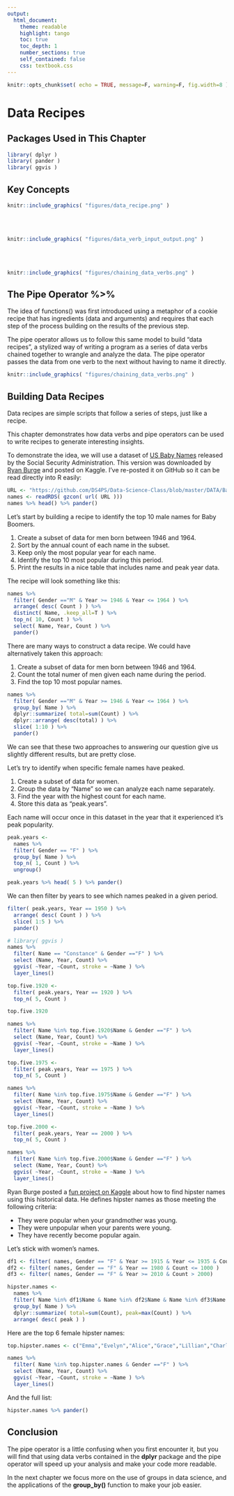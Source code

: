 ```yaml
---
output:
  html_document:
    theme: readable
    highlight: tango
    toc: true
    toc_depth: 1
    number_sections: true
    self_contained: false
    css: textbook.css
---
```


```r
knitr::opts_chunk$set( echo = TRUE, message=F, warning=F, fig.width=8 )
```



# Data Recipes


<style>
th {
    text-align: left;
}
td {
    text-align: left;
}
</style>


## Packages Used in This Chapter

```r
library( dplyr )
library( pander )
library( ggvis )
```



## Key Concepts

```r
knitr::include_graphics( "figures/data_recipe.png" )
```

<br><br>

```r
knitr::include_graphics( "figures/data_verb_input_output.png" )
```

<br><br>

```r
knitr::include_graphics( "figures/chaining_data_verbs.png" )
```




## The Pipe Operator **%>%**

The idea of functions() was first introduced using a metaphor of a cookie recipe that has ingredients (data and arguments) and requires that each step of the process building on the results of the previous step.

The pipe operator allows us to follow this same model to build "data recipes", a stylized way of writing a program as a series of data verbs chained together to wrangle and analyze the data. The pipe operator passes the data from one verb to the next without having to name it directly.

```r
knitr::include_graphics( "figures/chaining_data_verbs.png" )
```


## Building Data Recipes

Data recipes are simple scripts that follow a series of steps, just like a recipe.

This chapter demonstrates how data verbs and pipe operators can be used to write recipes to generate interesting insights. 

To demonstrate the idea, we will use a dataset of [US Baby Names](https://www.kaggle.com/ryanburge/hipster-names/data) released by the Social Security Administration. This version was downloaded by [Ryan Burge](https://www.kaggle.com/ryanburge) and posted on Kaggle. I've re-posted it on GitHub so it can be read directly into R easily:


```r
URL <- "https://github.com/DS4PS/Data-Science-Class/blob/master/DATA/BabyNames.rds?raw=true"
names <- readRDS( gzcon( url( URL )))
names %>% head() %>% pander()
```


Let's start by building a recipe to identify the top 10 male names for Baby Boomers.

1. Create a subset of data for men born between 1946 and 1964. 
2. Sort by the annual count of each name in the subset. 
3. Keep only the most popular year for each name. 
4. Identify the top 10 most popular during this period. 
5. Print the results in a nice table that includes name and peak year data. 

The recipe will look something like this:

```r
names %>% 
  filter( Gender =="M" & Year >= 1946 & Year <= 1964 ) %>%
  arrange( desc( Count ) ) %>%
  distinct( Name, .keep_all=T ) %>%
  top_n( 10, Count ) %>%
  select( Name, Year, Count ) %>%
  pander()
```


There are many ways to construct a data recipe. We could have alternatively taken this approach:

1. Create a subset of data for men born between 1946 and 1964. 
2. Count the total numer of men given each name during the period.
3. Find the top 10 most popular names.

```r
names %>% 
  filter( Gender =="M" & Year >= 1946 & Year <= 1964 ) %>%
  group_by( Name ) %>%
  dplyr::summarize( total=sum(Count) ) %>%
  dplyr::arrange( desc(total) ) %>%
  slice( 1:10 ) %>%
  pander()
```


We can see that these two approaches to answering our question give us slightly different results, but are pretty close. 

Let's try to identify when specific female names have peaked. 

1. Create a subset of data for women. 
2. Group the data by "Name" so we can analyze each name separately.
3. Find the year with the highest count for each name.
4. Store this data as "peak.years". 

Each name will occur once in this dataset in the year that it experienced it's peak popularity.

```r
peak.years <- 
  names %>%
  filter( Gender == "F" ) %>%
  group_by( Name ) %>%
  top_n( 1, Count ) %>% 
  ungroup() 

peak.years %>% head( 5 ) %>% pander()
```

We can then filter by years to see which names peaked in a given period.

```r
filter( peak.years, Year == 1950 ) %>% 
  arrange( desc( Count ) ) %>%
  slice( 1:5 ) %>%
  pander()
```


```r
# library( ggvis )
names %>%
  filter( Name == "Constance" & Gender =="F" ) %>%
  select (Name, Year, Count) %>%
  ggvis( ~Year, ~Count, stroke = ~Name ) %>%
  layer_lines()
```


```r
top.five.1920 <- 
  filter( peak.years, Year == 1920 ) %>% 
  top_n( 5, Count ) 

top.five.1920
```


```r
names %>%
  filter( Name %in% top.five.1920$Name & Gender =="F" ) %>%
  select (Name, Year, Count) %>%
  ggvis( ~Year, ~Count, stroke = ~Name ) %>%
  layer_lines()
```

```r
top.five.1975 <- 
  filter( peak.years, Year == 1975 ) %>% 
  top_n( 5, Count ) 

names %>%
  filter( Name %in% top.five.1975$Name & Gender =="F" ) %>%
  select (Name, Year, Count) %>%
  ggvis( ~Year, ~Count, stroke = ~Name ) %>%
  layer_lines()
```


```r
top.five.2000 <- 
  filter( peak.years, Year == 2000 ) %>% 
  top_n( 5, Count ) 

names %>%
  filter( Name %in% top.five.2000$Name & Gender =="F" ) %>%
  select (Name, Year, Count) %>%
  ggvis( ~Year, ~Count, stroke = ~Name ) %>%
  layer_lines()
```

Ryan Burge posted a [fun project on Kaggle](https://www.kaggle.com/ryanburge/hipster-names/notebook) about how to find hipster names using this historical data. He defines hipster names as those meeting the following criteria:

* They were popular when your grandmother was young. 
* They were unpopular when your parents were young. 
* They have recently become popular again.  

Let's stick with women's names.

```r
df1 <- filter( names, Gender == "F" & Year >= 1915 & Year <= 1935 & Count > 3000 )
df2 <- filter( names, Gender == "F" & Year == 1980 & Count <= 1000 )
df3 <- filter( names, Gender == "F" & Year >= 2010 & Count > 2000)

hipster.names <- 
  names %>%
  filter( Name %in% df1$Name & Name %in% df2$Name & Name %in% df3$Name ) %>%
  group_by( Name ) %>%
  dplyr::summarize( total=sum(Count), peak=max(Count) ) %>%
  arrange( desc( peak ) ) 
```


Here are the top 6 female hipster names:

```r
top.hipster.names <- c("Emma","Evelyn","Alice","Grace","Lillian","Charlotte")

names %>%
  filter( Name %in% top.hipster.names & Gender =="F" ) %>%
  select (Name, Year, Count) %>%
  ggvis( ~Year, ~Count, stroke = ~Name ) %>%
  layer_lines()
```

And the full list:

```r
hipster.names %>% pander()
```


## Conclusion

The pipe operator is a little confusing when you first encounter it, but you will find that using data verbs contained in the **dplyr** package and the pipe operator will speed up your analysis and make your code more readable. 

In the next chapter we focus more on the use of groups in data science, and the applications of the **group_by()** function to make your job easier. 



